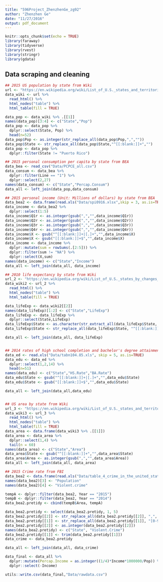 ```yaml
---
title: "596Project_ZhenzhenGe_zg92"
author: "Zhenzhen Ge"
date: "11/27/2016"
output: pdf_document
---
```


```r
knitr::opts_chunk$set(echo = TRUE)
library(faraway)
library(tidyverse)
library(rvest)
library(stringr)
library(gdata)
```

## Data scraping and cleaning

```r
## 2015 US population by state from Wiki
url <- "https://en.wikipedia.org/wiki/List_of_U.S._states_and_territories_by_population"
data_wiki <- url %>%
  read_html() %>%
  html_nodes("table") %>%
  html_table(fill = TRUE)

data_pop <- data_wiki %>% .[[1]]
names(data_pop)[3:4] <- c("State","Pop")
data_pop <- data_pop %>%
  dplyr::select(State, Pop) %>%
  head(n=52)
data_pop$Pop <- as.integer(str_replace_all(data_pop$Pop,",",""))
data_pop$State <- str_replace_all(data_pop$State,"^[[:blank:]]+","")
data_pop <- data_pop %>%
  dplyr::filter(State != "Puerto Rico")

## 2015 personal consumption per capita by state from BEA
data_bea <- read_csv("Data/PCPCE_all.csv")
data_consum <- data_bea %>%
  dplyr::filter(Line == "1") %>%
  dplyr::select(2,27)
names(data_consum) <- c("State","Percap.Consum")
data_all <- left_join(data_pop,data_consum)

## 2015 personal income (Unit: Millions of dollars) by state from BEA
data_bea2 <- data.frame(read.xls("Data/spi0916.xlsx",skip = 3, as.is=TRUE))
data_income <- data_bea2 %>%
  dplyr::select(1:5) 
data_income$Q1r <- as.integer(gsub(",","",data_income$Q1r))
data_income$Q2r <- as.integer(gsub(",","",data_income$Q2r))
data_income$Q3r <- as.integer(gsub(",","",data_income$Q3r))
data_income$Q4r <- as.integer(gsub(",","",data_income$Q4r))
data_income$X <- gsub("^[[:blank:]]+|[.]+","",data_income$X)
data_income$X <- gsub("[[:blank:]]+$","",data_income$X)
data_income <- data_income %>%
  dplyr::mutate(sum = rowSums(.[2:5])) %>%
  dplyr::filter(sum != "NA") %>%
  dplyr::select(X,sum) 
names(data_income) <- c("State","Income")
data_all <- left_join(data_all, data_income)

## 2010 life expectancy by state from Wiki
url_2 <- "https://en.wikipedia.org/wiki/List_of_U.S._states_by_changes_in_life_expectancy,_1985-2010"
data_wiki2 <- url_2 %>%
  read_html() %>%
  html_nodes("table") %>%
  html_table(fill = TRUE)

data_lifeExp <- data_wiki2[[2]]
names(data_lifeExp)[1:2] <- c("State","LifeExp")
data_lifeExp <- data_lifeExp %>%
  dplyr::select(State,LifeExp) 
data_lifeExp$State <- as.character(str_extract_all(data_lifeExp$State, "[A-z ]+"))
data_lifeExp$State <- str_replace_all(data_lifeExp$State, "^[[:blank:]]+","")

data_all <- left_join(data_all, data_lifeExp)


## 2014 rates of high school completion and bachelor's degree attainment
data_ed <- read.xls("Data/tabn104.85.xls", skip = 5, as.is=TRUE)
data_edu <- data_ed %>%
  dplyr::select(1,2,14) %>%
  head(n=51)
names(data_edu) <- c("State","HS.Rate","BA.Rate")
data_edu$State <- gsub("^[[:blank:]]+|[.]+","",data_edu$State)
data_edu$State <- gsub("[[:blank:]]+$","",data_edu$State)

data_all <- left_join(data_all,data_edu)


## US area by state from Wiki
url_3 <- "https://en.wikipedia.org/wiki/List_of_U.S._states_and_territories_by_area"
data_wiki3 <- url_3 %>%
  read_html() %>%
  html_nodes("table") %>%
  html_table(fill = TRUE)
data_area <- data.frame(data_wiki3 %>% .[[1]])
data_area <- data_area %>%
  dplyr::select(1,4) %>%
  tail(n = 60)
names(data_area) <- c("State","Area")
data_area$State <- gsub("^[[:blank:]]+","",data_area$State)
data_area$Area <- as.integer(gsub(",","",data_area$Area))
data_all <- left_join(data_all, data_area)

## 2015 Crime rate from FBI
data_bea2 <- data.frame(read.xls("Data/table_4_crime_in_the_united_states_by_region_geographic_division_and_state_2014-2015.xls",skip = 3, as.is=TRUE))
names(data_bea2)[3] <- "Population"
names(data_bea2)[4] <- "Violent.crime"

tempA <- dplyr::filter(data_bea2, Year == "2015")
tempB <- dplyr::filter(data_bea2, Year == "2014")
data_bea2.pretidy <- cbind(tempB$Area, tempA)

data_bea2.pretidy <- select(data_bea2.pretidy, 1, 5)
data_bea2.pretidy[[2]] <- str_replace_all(data_bea2.pretidy[[2]], ",", "")
data_bea2.pretidy[[1]] <- str_replace_all(data_bea2.pretidy[[1]], "[0-9,]", "")
data_bea2.pretidy[[2]] <- as.integer(data_bea2.pretidy[[2]]) 
names(data_bea2.pretidy) <- c("State", "Violent.Crime")
data_bea2.pretidy[[1]] <- trim(data_bea2.pretidy[[1]])
data_crime <- data_bea2.pretidy

data_all <- left_join(data_all, data_crime)

data_final <- data_all %>% 
  dplyr::mutate(Percap.Income = as.integer((1/4)*Income*1000000/Pop)) %>%
  dplyr::select(-Income)

utils::write.csv(data_final,"Data/rawdata.csv")
```

